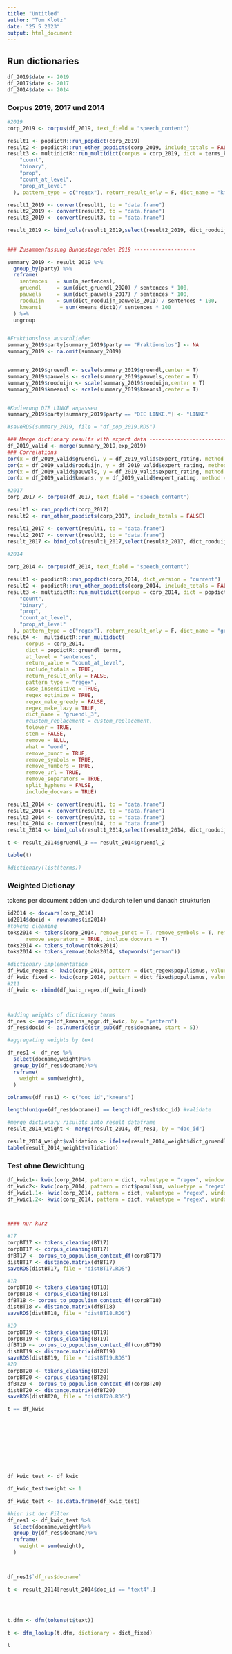 ---
title: "Untitled"
author: "Tom Klotz"
date: "25 5 2023"
output: html_document
---

## Run dictionaries

```{r}
df_2019$date <- 2019
df_2017$date <- 2017
df_2014$date <- 2014

```


### Corpus 2019, 2017 und 2014
```{r, warning=FALSE,echo=FALSE}
#2019
corp_2019 <- corpus(df_2019, text_field = "speech_content")

result1 <- popdictR::run_popdict(corp_2019) 
result2 <- popdictR::run_other_popdicts(corp_2019, include_totals = FALSE)
result3 <- multidictR::run_multidict(corpus = corp_2019, dict = terms_kmeans_weighted, at_level = "sentences", return_value = c(
    "count",
    "binary",
    "prop",
    "count_at_level",
    "prop_at_level"
  ), pattern_type = c("regex"), return_result_only = F, dict_name = "kmeans_dict1", stem = F) #Stem? ; dict name?

result1_2019 <- convert(result1, to = "data.frame")
result2_2019 <- convert(result2, to = "data.frame")
result3_2019 <- convert(result3, to = "data.frame")

result_2019 <- bind_cols(result1_2019,select(result2_2019, dict_rooduijn_pauwels_2011, dict_pauwels_2017), select(result3_2019, kmeans_dict1))
                                                                                                                  
                                                                                                                  
### Zusammenfassung Bundestagsreden 2019 --------------------

summary_2019 <- result_2019 %>%
  group_by(party) %>%
  reframe(
    sentences   = sum(n_sentences),
    gruendl     = sum(dict_gruendl_2020) / sentences * 100,
    pauwels     = sum(dict_pauwels_2017) / sentences * 100,
    rooduijn    = sum(dict_rooduijn_pauwels_2011) / sentences * 100,
    kmeans1      = sum(kmeans_dict1)/ sentences * 100
  ) %>%
  ungroup


#Fraktionslose ausschließen
summary_2019$party[summary_2019$party == "Fraktionslos"] <- NA
summary_2019 <- na.omit(summary_2019)


summary_2019$gruendl <- scale(summary_2019$gruendl,center = T)
summary_2019$pauwels <- scale(summary_2019$pauwels,center = T)
summary_2019$rooduijn <- scale(summary_2019$rooduijn,center = T)
summary_2019$kmeans1 <- scale(summary_2019$kmeans1,center = T)


#Kodierung DIE LINKE anpassen
summary_2019$party[summary_2019$party == "DIE LINKE."] <- "LINKE"

#saveRDS(summary_2019, file = "df_pop_2019.RDS")

### Merge dictionary results with expert data ----------------------------
df_2019_valid <- merge(summary_2019,exp_2019)                                                                                                                  
### Correlations
cor(x = df_2019_valid$gruendl, y = df_2019_valid$expert_rating, method = "pearson")
cor(x = df_2019_valid$rooduijn, y = df_2019_valid$expert_rating, method = "pearson")
cor(x = df_2019_valid$pauwels, y = df_2019_valid$expert_rating, method = "pearson")
cor(x = df_2019_valid$kmeans, y = df_2019_valid$expert_rating, method = "pearson")                                                                                                                                                                                                                                                                  
```                                                                                                                 
                                                                                                                  



```{r, warning=FALSE,echo=FALSE}
#2017
corp_2017 <- corpus(df_2017, text_field = "speech_content")

result1 <- run_popdict(corp_2017) 
result2 <- run_other_popdicts(corp_2017, include_totals = FALSE)

result1_2017 <- convert(result1, to = "data.frame")
result2_2017 <- convert(result2, to = "data.frame")
result_2017 <- bind_cols(result1_2017,select(result2_2017, dict_rooduijn_pauwels_2011, dict_pauwels_2017))
                         
#2014

corp_2014 <- corpus(df_2014, text_field = "speech_content")

result1 <- popdictR::run_popdict(corp_2014, dict_version = "current")
result2 <- popdictR::run_other_popdicts(corp_2014, include_totals = FALSE)
result3 <- multidictR::run_multidict(corpus = corp_2014, dict = popdictR::gruendl_terms, at_level = "sentences", return_value = c(
    "count",
    "binary",
    "prop",
    "count_at_level",
    "prop_at_level"
  ), pattern_type = c("regex"), return_result_only = F, dict_name = "gruendl_2", stem = F)
result4 <-  multidictR::run_multidict(
      corpus = corp_2014,
      dict = popdictR::gruendl_terms,
      at_level = "sentences",
      return_value = "count_at_level",
      include_totals = TRUE,
      return_result_only = FALSE,
      pattern_type = "regex",
      case_insensitive = TRUE,
      regex_optimize = TRUE,
      regex_make_greedy = FALSE,
      regex_make_lazy = TRUE,
      dict_name = "gruendl_3",
      #custom_replacement = custom_replacement,
      tolower = TRUE,
      stem = FALSE,
      remove = NULL,
      what = "word",
      remove_punct = TRUE,
      remove_symbols = TRUE,
      remove_numbers = TRUE,
      remove_url = TRUE,
      remove_separators = TRUE,
      split_hyphens = FALSE,
      include_docvars = TRUE)

result1_2014 <- convert(result1, to = "data.frame")
result2_2014 <- convert(result2, to = "data.frame")
result3_2014 <- convert(result3, to = "data.frame")
result4_2014 <- convert(result4, to = "data.frame")
result_2014 <- bind_cols(result1_2014,select(result2_2014, dict_rooduijn_pauwels_2011, dict_pauwels_2017))#,select(result3_2014, gruendl_2), select(result4_2014, gruendl_3))

t <- result_2014$gruendl_3 == result_2014$gruendl_2

table(t)

#dictionary(list(terms))
```




### Weighted Dictionay

tokens per document adden und dadurch teilen und danach strukturien

```{r}

id2014 <- docvars(corp_2014)
id2014$docid <- rownames(id2014)
#tokens cleaning
toks2014 <- tokens(corp_2014, remove_punct = T, remove_symbols = T, remove_numbers = T,remove_url = TRUE,
      remove_separators = TRUE, include_docvars = T)
toks2014 <- tokens_tolower(toks2014)
toks2014 <- tokens_remove(toks2014, stopwords("german"))

#dictionary implementation
df_kwic_regex <- kwic(corp_2014, pattern = dict_regex$populismus, valuetype = "regex", window = 1) #case_insensitive = FALSE) #4752
df_kwic_fixed <- kwic(corp_2014, pattern = dict_fixed$populismus, valuetype = "fixed", window = 1) #case_insensitive = FALSE) 
#211
df_kwic <- rbind(df_kwic_regex,df_kwic_fixed)



#adding weights of dictionary terms
df_res <- merge(df_kmeans_aggr,df_kwic, by = "pattern")
df_res$docid <- as.numeric(str_sub(df_res$docname, start = 5))

#aggregating weights by text

df_res1 <- df_res %>%
  select(docname,weight)%>%
  group_by(df_res$docname)%>%
  reframe(
    weight = sum(weight),
  )

colnames(df_res1) <- c("doc_id","kmeans")

length(unique(df_res$docname)) == length(df_res1$doc_id) #validate

#merge dictionary risulöts into result dataframe
result_2014_weight <- merge(result_2014, df_res1, by = "doc_id")

result_2014_weight$validation <- ifelse(result_2014_weight$dict_gruendl_2020 != 0 & result_2014_weight$kmeans != 0, TRUE, FALSE)
table(result_2014_weight$validation)
```

### Test ohne Gewichtung
```{r}
df_kwic1<- kwic(corp_2014, pattern = dict, valuetype = "regex", window = 1) #case_insensitive = FALSE)
df_kwic2<- kwic(corp_2014, pattern = dict$populism, valuetype = "regex", window = 1)
df_kwic1.1<- kwic(corp_2014, pattern = dict, valuetype = "regex", window = 1, case_insensetive = FALSE)
df_kwic1.2<- kwic(corp_2014, pattern = dict, valuetype = "regex", window = 1, case_insensetive = TRUE)



#### nur kurz

#17
corpBT17 <- tokens_cleaning(BT17)
corpBT17 <- corpus_cleaning(BT17)
dfBT17 <- corpus_to_poppulism_context_df(corpBT17)
distBT17 <- distance.matrix(dfBT17)
saveRDS(distBT17, file = "distBT17.RDS")

#18
corpBT18 <- tokens_cleaning(BT18)
corpBT18 <- corpus_cleaning(BT18)
dfBT18 <- corpus_to_poppulism_context_df(corpBT18)
distBT18 <- distance.matrix(dfBT18)
saveRDS(distBT18, file = "distBT18.RDS")

#19
corpBT19 <- tokens_cleaning(BT19)
corpBT19 <- corpus_cleaning(BT19)
dfBT19 <- corpus_to_poppulism_context_df(corpBT19)
distBT19 <- distance.matrix(dfBT19)
saveRDS(distBT19, file = "distBT19.RDS")
#20
corpBT20 <- tokens_cleaning(BT20)
corpBT20 <- corpus_cleaning(BT20)
dfBT20 <- corpus_to_poppulism_context_df(corpBT20)
distBT20 <- distance.matrix(dfBT20)
saveRDS(distBT20, file = "distBT20.RDS")
```


```{r}
t == df_kwic










df_kwic_test <- df_kwic

df_kwic_test$weight <- 1

df_kwic_test <- as.data.frame(df_kwic_test)

#hier ist der Filter
df_res1 <- df_kwic_test %>%
  select(docname,weight)%>%
  group_by(df_res$docname)%>%
  reframe(
    weight = sum(weight),
  )



df_res1$`df_res$docname`
```

```{r}
t <- result_2014[result_2014$doc_id == "text4",]




t.dfm <- dfm(tokens(t$text))

t <- dfm_lookup(t.dfm, dictionary = dict_fixed)

t


```

